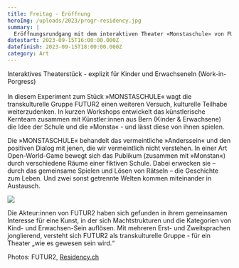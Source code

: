 ```yaml
---
title: Freitag - Eröffnung
heroImg: /uploads/2023/progr-residency.jpg
summary: |
  Eröffnungsrundgang mit dem interaktiven Theater «Monstaschule» von FUTUR2
datestart: 2023-09-15T16:00:00.000Z
datefinish: 2023-09-15T18:00:00.000Z
category: Art
---
```


Interaktives Theaterstück - explizit für Kinder und ErwachseneIn (Work-in-Porgress)\
\
In diesem Experiment zum Stück »MONSTASCHULE« wagt die transkulturelle Gruppe FUTUR2 einen weiteren Versuch, kulturelle Teilhabe weiterzudenken. In kurzen Workshops entwickelt das künstlerische Kernteam zusammen mit Künstler\:innen aus Bern (Kinder & Erwachsene) die Idee der Schule und die »Monsta« - und lässt diese von ihnen spielen.

Die »MONSTASCHULE« behandelt das vermeintliche »Anderssein« und den positiven Dialog mit jenen, die wir vermeintlich nicht verstehen. In einer Art Open-World-Game bewegt sich das Publikum (zusammen mit »Monstan«) durch verschiedene Räume einer fiktiven Schule. Dabei erwecken sie – durch das gemeinsame Spielen und Lösen von Rätseln – die Geschichte zum Leben. Und zwei sonst getrennte Welten kommen miteinander in Austausch.

![](/uploads/2023/photos/FUTUR2-FOTO0.jpg)

Die Akteur\:innen von FUTUR2 haben sich gefunden in ihrem gemeinsamen Interesse für eine Kunst, in der sich Machtstrukturen und die Kategorien von Kind- und Erwachsen-Sein auflösen. Mit mehreren Erst- und Zweitsprachen jonglierend, versteht sich FUTUR2 als transkulturelle Gruppe - für ein Theater „wie es gewesen sein wird.“

Photos: FUTUR2, [Residency.ch](https://residency.ch/about.html)
